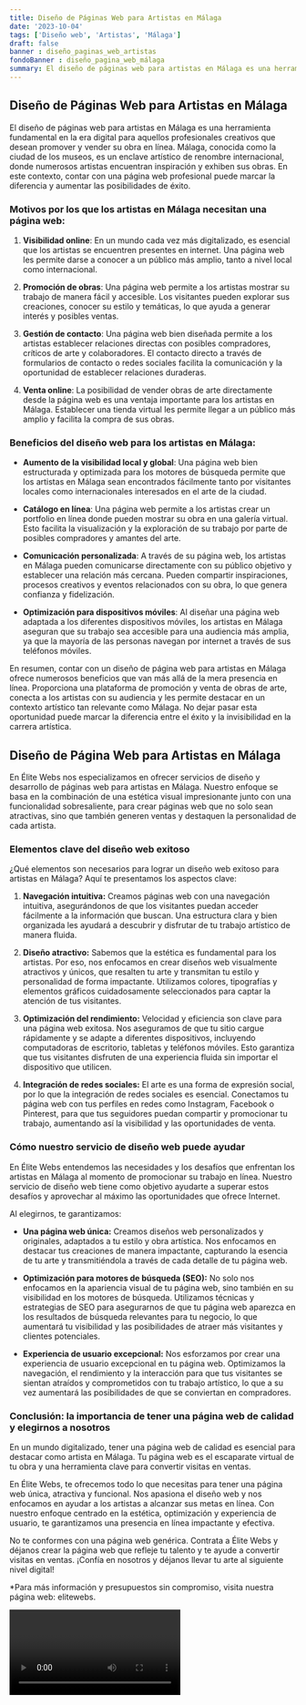 ```yaml
---
title: Diseño de Páginas Web para Artistas en Málaga
date: '2023-10-04'
tags: ['Diseño web', 'Artistas', 'Málaga']
draft: false
banner : diseño_paginas_web_artistas
fondoBanner : diseño_pagina_web_málaga
summary: El diseño de páginas web para artistas en Málaga es una herramienta fundamental en la era digital para aquellos profesionales creativos que desean promover y vender su obra en línea. Málaga, conocida como la ciudad de los museos, es un enclave artístico de renombre internacional, donde numerosos artistas encuentran inspiración y exhiben sus obras. En este contexto, contar con una página web profesional puede marcar la diferencia y aumentar las posibilidades de éxito.
---
```


## Diseño de Páginas Web para Artistas en Málaga

El diseño de páginas web para artistas en Málaga es una herramienta fundamental en la era digital para aquellos profesionales creativos que desean promover y vender su obra en línea. Málaga, conocida como la ciudad de los museos, es un enclave artístico de renombre internacional, donde numerosos artistas encuentran inspiración y exhiben sus obras. En este contexto, contar con una página web profesional puede marcar la diferencia y aumentar las posibilidades de éxito.

### Motivos por los que los artistas en Málaga necesitan una página web:

1. **Visibilidad online**: En un mundo cada vez más digitalizado, es esencial que los artistas se encuentren presentes en internet. Una página web les permite darse a conocer a un público más amplio, tanto a nivel local como internacional.

2. **Promoción de obras**: Una página web permite a los artistas mostrar su trabajo de manera fácil y accesible. Los visitantes pueden explorar sus creaciones, conocer su estilo y temáticas, lo que ayuda a generar interés y posibles ventas.

3. **Gestión de contacto**: Una página web bien diseñada permite a los artistas establecer relaciones directas con posibles compradores, críticos de arte y colaboradores. El contacto directo a través de formularios de contacto o redes sociales facilita la comunicación y la oportunidad de establecer relaciones duraderas.

4. **Venta online**: La posibilidad de vender obras de arte directamente desde la página web es una ventaja importante para los artistas en Málaga. Establecer una tienda virtual les permite llegar a un público más amplio y facilita la compra de sus obras.

### Beneficios del diseño web para los artistas en Málaga:

- **Aumento de la visibilidad local y global**: Una página web bien estructurada y optimizada para los motores de búsqueda permite que los artistas en Málaga sean encontrados fácilmente tanto por visitantes locales como internacionales interesados en el arte de la ciudad.

- **Catálogo en línea**: Una página web permite a los artistas crear un portfolio en línea donde pueden mostrar su obra en una galería virtual. Esto facilita la visualización y la exploración de su trabajo por parte de posibles compradores y amantes del arte.

- **Comunicación personalizada**: A través de su página web, los artistas en Málaga pueden comunicarse directamente con su público objetivo y establecer una relación más cercana. Pueden compartir inspiraciones, procesos creativos y eventos relacionados con su obra, lo que genera confianza y fidelización.

- **Optimización para dispositivos móviles**: Al diseñar una página web adaptada a los diferentes dispositivos móviles, los artistas en Málaga aseguran que su trabajo sea accesible para una audiencia más amplia, ya que la mayoría de las personas navegan por internet a través de sus teléfonos móviles.

En resumen, contar con un diseño de página web para artistas en Málaga ofrece numerosos beneficios que van más allá de la mera presencia en línea. Proporciona una plataforma de promoción y venta de obras de arte, conecta a los artistas con su audiencia y les permite destacar en un contexto artístico tan relevante como Málaga. No dejar pasar esta oportunidad puede marcar la diferencia entre el éxito y la invisibilidad en la carrera artística.

<GifSeo />

<Cta />

## Diseño de Página Web para Artistas en Málaga

En Élite Webs nos especializamos en ofrecer servicios de diseño y desarrollo de páginas web para artistas en Málaga. Nuestro enfoque se basa en la combinación de una estética visual impresionante junto con una funcionalidad sobresaliente, para crear páginas web que no solo sean atractivas, sino que también generen ventas y destaquen la personalidad de cada artista.

### Elementos clave del diseño web exitoso

¿Qué elementos son necesarios para lograr un diseño web exitoso para artistas en Málaga? Aquí te presentamos los aspectos clave:

1. **Navegación intuitiva:** Creamos páginas web con una navegación intuitiva, asegurándonos de que los visitantes puedan acceder fácilmente a la información que buscan. Una estructura clara y bien organizada les ayudará a descubrir y disfrutar de tu trabajo artístico de manera fluida.

2. **Diseño atractivo:** Sabemos que la estética es fundamental para los artistas. Por eso, nos enfocamos en crear diseños web visualmente atractivos y únicos, que resalten tu arte y transmitan tu estilo y personalidad de forma impactante. Utilizamos colores, tipografías y elementos gráficos cuidadosamente seleccionados para captar la atención de tus visitantes.

3. **Optimización del rendimiento:** Velocidad y eficiencia son clave para una página web exitosa. Nos aseguramos de que tu sitio cargue rápidamente y se adapte a diferentes dispositivos, incluyendo computadoras de escritorio, tabletas y teléfonos móviles. Esto garantiza que tus visitantes disfruten de una experiencia fluida sin importar el dispositivo que utilicen.

4. **Integración de redes sociales:** El arte es una forma de expresión social, por lo que la integración de redes sociales es esencial. Conectamos tu página web con tus perfiles en redes como Instagram, Facebook o Pinterest, para que tus seguidores puedan compartir y promocionar tu trabajo, aumentando así la visibilidad y las oportunidades de venta.

### Cómo nuestro servicio de diseño web puede ayudar

En Élite Webs entendemos las necesidades y los desafíos que enfrentan los artistas en Málaga al momento de promocionar su trabajo en línea. Nuestro servicio de diseño web tiene como objetivo ayudarte a superar estos desafíos y aprovechar al máximo las oportunidades que ofrece Internet.

Al elegirnos, te garantizamos:

- **Una página web única:** Creamos diseños web personalizados y originales, adaptados a tu estilo y obra artística. Nos enfocamos en destacar tus creaciones de manera impactante, capturando la esencia de tu arte y transmitiéndola a través de cada detalle de tu página web.

- **Optimización para motores de búsqueda (SEO):** No solo nos enfocamos en la apariencia visual de tu página web, sino también en su visibilidad en los motores de búsqueda. Utilizamos técnicas y estrategias de SEO para asegurarnos de que tu página web aparezca en los resultados de búsqueda relevantes para tu negocio, lo que aumentará tu visibilidad y las posibilidades de atraer más visitantes y clientes potenciales.

- **Experiencia de usuario excepcional:** Nos esforzamos por crear una experiencia de usuario excepcional en tu página web. Optimizamos la navegación, el rendimiento y la interacción para que tus visitantes se sientan atraídos y comprometidos con tu trabajo artístico, lo que a su vez aumentará las posibilidades de que se conviertan en compradores.

### Conclusión: la importancia de tener una página web de calidad y elegirnos a nosotros

En un mundo digitalizado, tener una página web de calidad es esencial para destacar como artista en Málaga. Tu página web es el escaparate virtual de tu obra y una herramienta clave para convertir visitas en ventas.

En Élite Webs, te ofrecemos todo lo que necesitas para tener una página web única, atractiva y funcional. Nos apasiona el diseño web y nos enfocamos en ayudar a los artistas a alcanzar sus metas en línea. Con nuestro enfoque centrado en la estética, optimización y experiencia de usuario, te garantizamos una presencia en línea impactante y efectiva.

No te conformes con una página web genérica. Contrata a Élite Webs y déjanos crear la página web que refleje tu talento y te ayude a convertir visitas en ventas. ¡Confía en nosotros y déjanos llevar tu arte al siguiente nivel digital!

*Para más información y presupuestos sin compromiso, visita nuestra página web: elitewebs.

<Video />

<CtaBot job='Artistas' city='Málaga'/>

<Gmaps query='Málaga+españa+maps' />